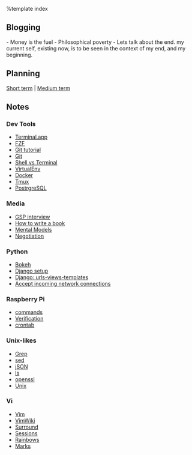 %template index

== Blogging ==
- Money is the fuel
- Philosophical poverty
- Lets talk about the end. my current self, existing now, is to be seen in the context of my end, and my beginning.

== Planning ==
[[Short term]] |  [[Todo|Medium term]]

== Notes ==
<div class="items">

<div class="item">
<div class="item__heading">
=== Dev Tools ===
</div>
* [[Terminal.app]]
* [[FZF]]
* [[Git tutorial]]
* [[Git]]
* [[Shell vs Terminal]]
* [[VirtualEnv]]
* [[Docker]]
* [[Tmux]]
* [[PostrgreSQL]]
</div>

<div class="item">
<div class="item__heading">
=== Media ===
</div>
* [[GSP interview]]
* [[How to write a book]]
* [[Mental Models]]
* [[Negotiation]]
</div>

<div class="item">
<div class="item__heading">
=== Python ===
</div>
* [[Bokeh]]
* [[Django setup]] 
* [[Django: urls-views-templates]]
* [[Accept incoming network connections]]
</div>

<div class="item">
<div class="item__heading">
=== Raspberry Pi ===
</div>
* [[commands]]
* [[Verification]]
* [[crontab]]

</div>

<div class="item">
<div class="item__heading">
=== Unix-likes ===
</div>
* [[Grep]]
* [[sed]]
* [[jSON]]
* [[ls]]
* [[openssl]]
* [[Unix]]
</div>

<div class="item">
<div class="item__heading">
=== Vi ===
</div>
* [[Vim]]
* [[VimWiki]] 
* [[Surround]]
* [[Sessions]]
* [[Rainbows]]
* [[Marks]]

</div>

</div>
